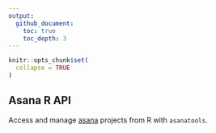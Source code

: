 ```yaml
---
output:
  github_document:
    toc: true
    toc_depth: 3
---
```

<!-- README.md is generated from README.Rmd. Please edit that file -->

```r
knitr::opts_chunk$set(
  collapse = TRUE
)
```

Asana R API
---
Access and manage [asana](https://www.asana.com) projects from R with `asanatools`.

